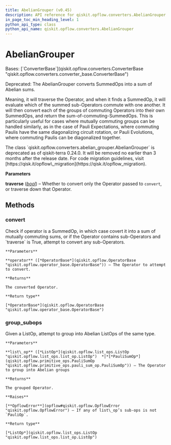 ```yaml
---
title: AbelianGrouper (v0.45)
description: API reference for qiskit.opflow.converters.AbelianGrouper in qiskit v0.45
in_page_toc_min_heading_level: 1
python_api_type: class
python_api_name: qiskit.opflow.converters.AbelianGrouper
---
```


# AbelianGrouper

<Class id="qiskit.opflow.converters.AbelianGrouper" isDedicatedPage={true} github="https://github.com/qiskit/qiskit/tree/stable/0.45/qiskit/opflow/converters/abelian_grouper.py" signature="qiskit.opflow.converters.AbelianGrouper(traverse=True)" modifiers="class">
  Bases: [`ConverterBase`](qiskit.opflow.converters.ConverterBase "qiskit.opflow.converters.converter_base.ConverterBase")

  Deprecated: The AbelianGrouper converts SummedOps into a sum of Abelian sums.

  Meaning, it will traverse the Operator, and when it finds a SummedOp, it will evaluate which of the summed sub-Operators commute with one another. It will then convert each of the groups of commuting Operators into their own SummedOps, and return the sum-of-commuting-SummedOps. This is particularly useful for cases where mutually commuting groups can be handled similarly, as in the case of Pauli Expectations, where commuting Paulis have the same diagonalizing circuit rotation, or Pauli Evolutions, where commuting Paulis can be diagonalized together.

  <Admonition title="Deprecated since version 0.24.0" type="danger">
    The class `qiskit.opflow.converters.abelian_grouper.AbelianGrouper` is deprecated as of qiskit-terra 0.24.0. It will be removed no earlier than 3 months after the release date. For code migration guidelines, visit [https://qisk.it/opflow\_migration](https://qisk.it/opflow_migration).
  </Admonition>

  **Parameters**

  **traverse** ([*bool*](https://docs.python.org/3/library/functions.html#bool "(in Python v3.12)")) – Whether to convert only the Operator passed to `convert`, or traverse down that Operator.

  ## Methods

  ### convert

  <Function id="qiskit.opflow.converters.AbelianGrouper.convert" signature="convert(operator)">
    Check if operator is a SummedOp, in which case covert it into a sum of mutually commuting sums, or if the Operator contains sub-Operators and `traverse` is True, attempt to convert any sub-Operators.

    **Parameters**

    **operator** ([*OperatorBase*](qiskit.opflow.OperatorBase "qiskit.opflow.operator_base.OperatorBase")) – The Operator to attempt to convert.

    **Returns**

    The converted Operator.

    **Return type**

    [*OperatorBase*](qiskit.opflow.OperatorBase "qiskit.opflow.operator_base.OperatorBase")
  </Function>

  ### group\_subops

  <Function id="qiskit.opflow.converters.AbelianGrouper.group_subops" signature="group_subops(list_op)" modifiers="classmethod">
    Given a ListOp, attempt to group into Abelian ListOps of the same type.

    **Parameters**

    **list\_op** ([*ListOp*](qiskit.opflow.list_ops.ListOp "qiskit.opflow.list_ops.list_op.ListOp")  *|*[*PauliSumOp*](qiskit.opflow.primitive_ops.PauliSumOp "qiskit.opflow.primitive_ops.pauli_sum_op.PauliSumOp")) – The Operator to group into Abelian groups

    **Returns**

    The grouped Operator.

    **Raises**

    [**OpflowError**](opflow#qiskit.opflow.OpflowError "qiskit.opflow.OpflowError") – If any of list\_op’s sub-ops is not `PauliOp`.

    **Return type**

    [*ListOp*](qiskit.opflow.list_ops.ListOp "qiskit.opflow.list_ops.list_op.ListOp")
  </Function>
</Class>

